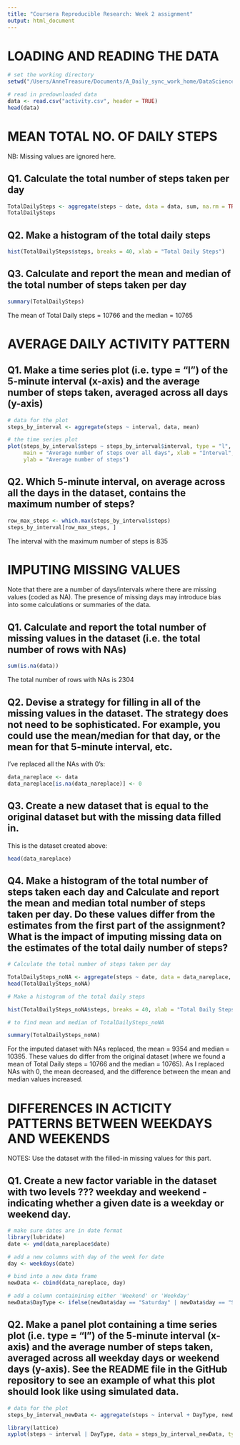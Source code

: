 ```yaml
---
title: "Coursera Reproducible Research: Week 2 assignment"
output: html_document
---
```



LOADING AND READING THE DATA
============================

```r
# set the working directory
setwd("/Users/AnneTreasure/Documents/A_Daily_sync_work_home/DataScience/Coursera/DataScienceSpecialisation/Course5_ReproducibleResearch/Week2/Assignment")

# read in predownloaded data
data <- read.csv("activity.csv", header = TRUE)
head(data)
```


MEAN TOTAL NO. OF DAILY STEPS
=============================
NB: Missing values are ignored here.

Q1. Calculate the total number of steps taken per day
----------------------------------------------------

```r
TotalDailySteps <- aggregate(steps ~ date, data = data, sum, na.rm = TRUE)
TotalDailySteps
```

Q2. Make a histogram of the total daily steps
---------------------------------------------

```r
hist(TotalDailySteps$steps, breaks = 40, xlab = "Total Daily Steps")
```

Q3. Calculate and report the mean and median of the total number of steps taken per day
-------------------------------------------------------------------------------------

```r
summary(TotalDailySteps)
```

The mean of Total Daily steps = 10766 and the median = 10765


AVERAGE DAILY ACTIVITY PATTERN
==============================
Q1. Make a time series plot (i.e. type = "l") of the 5-minute interval (x-axis) and the average number of steps taken, averaged across all days (y-axis)
----------------------------------------

```r
# data for the plot
steps_by_interval <- aggregate(steps ~ interval, data, mean)

# the time series plot 
plot(steps_by_interval$steps ~ steps_by_interval$interval, type = "l", 
     main = "Average number of steps over all days", xlab = "Interval", 
     ylab = "Average number of steps")
```


Q2. Which 5-minute interval, on average across all the days in the dataset, contains the maximum number of steps?
---------------------------------------

```r
row_max_steps <- which.max(steps_by_interval$steps)
steps_by_interval[row_max_steps, ]
```

The interval with the maximum number of steps is 835


IMPUTING MISSING VALUES
=======================
Note that there are a number of days/intervals where there are missing values (coded as NA). The presence of missing days may introduce bias into some calculations or summaries of the data.

Q1. Calculate and report the total number of missing values in the dataset (i.e. the total number of rows with NAs)
---------------------------------------

```r
sum(is.na(data))
```

The total number of rows with NAs is 2304


Q2. Devise a strategy for filling in all of the missing values in the dataset. The strategy does not need to be sophisticated. For example, you could use the mean/median for that day, or the mean for that 5-minute interval, etc.
---------------------------------------

I've replaced all the NAs with 0's:

```r
data_nareplace <- data
data_nareplace[is.na(data_nareplace)] <- 0
```

Q3. Create a new dataset that is equal to the original dataset but with the missing data filled in.
---------------------------------------
This is the dataset created above:

```r
head(data_nareplace)
```


Q4. Make a histogram of the total number of steps taken each day and Calculate and report the mean and median total number of steps taken per day. Do these values differ from the estimates from the first part of the assignment? What is the impact of imputing missing data on the estimates of the total daily number of steps?
---------------------------------------

```r
# Calculate the total number of steps taken per day

TotalDailySteps_noNA <- aggregate(steps ~ date, data = data_nareplace, sum)
head(TotalDailySteps_noNA)
```


```r
# Make a histogram of the total daily steps

hist(TotalDailySteps_noNA$steps, breaks = 40, xlab = "Total Daily Steps")
```

```r
# to find mean and median of TotalDailySteps_noNA

summary(TotalDailySteps_noNA)
```

For the imputed dataset with NAs replaced, the mean = 9354 and median = 10395.
These values do differ from the original dataset (where we found a mean of Total Daily steps = 10766 and the median = 10765). As I replaced NAs with 0, the mean decreased, and the difference between the mean and median values increased.


DIFFERENCES IN ACTICITY PATTERNS BETWEEN WEEKDAYS AND WEEKENDS
==============================================================
NOTES: Use the dataset with the filled-in missing values for this part.

Q1. Create a new factor variable in the dataset with two levels ??? weekday and weekend - indicating whether a given date is a weekday or weekend day.
---------------------------------------

```r
# make sure dates are in date format
library(lubridate)
date <- ymd(data_nareplace$date)

# add a new columns with day of the week for date
day <- weekdays(date)

# bind into a new data frame
newData <- cbind(data_nareplace, day)

# add a column containining either 'Weekend' or 'Weekday'
newData$DayType <- ifelse(newData$day == "Saturday" | newData$day == "Sunday", "Weekend", "Weekday")

```


Q2. Make a panel plot containing a time series plot (i.e. type = "l") of the 5-minute interval (x-axis) and the average number of steps taken, averaged across all weekday days or weekend days (y-axis). See the README file in the GitHub repository to see an example of what this plot should look like using simulated data.
---------------------------------------

```r
# data for the plot
steps_by_interval_newData <- aggregate(steps ~ interval + DayType, newData, mean)

library(lattice)
xyplot(steps ~ interval | DayType, data = steps_by_interval_newData, type = "l", grid=T, layout=c(1,2), ylab = "Number of steps", xlab = "Interval", main = "")

```
